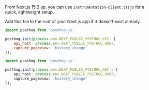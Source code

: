 From Next.js 15.3 up, you can use `instrumentation-client.ts|js` for a quick, lightweight setup.

Add this file to the root of your Next.js app if it doesn't exist already.

```js file=instrumentation-client.js
import posthog from 'posthog-js'

posthog.init(process.env.NEXT_PUBLIC_POSTHOG_KEY, {
    api_host: process.env.NEXT_PUBLIC_POSTHOG_HOST,
    capture_pageview: 'history_change'
});
```

```ts file=instrumentation-client.ts
import posthog from 'posthog-js'

posthog.init(process.env.NEXT_PUBLIC_POSTHOG_KEY!, {
    api_host: process.env.NEXT_PUBLIC_POSTHOG_HOST,
    capture_pageview: 'history_change'
});
```